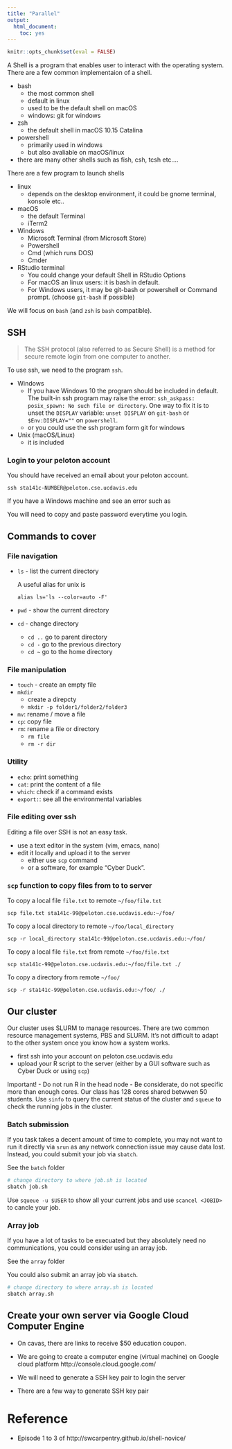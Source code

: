 ```yaml
---
title: "Parallel"
output: 
  html_document: 
    toc: yes
---
```


```r
knitr::opts_chunk$set(eval = FALSE)
```

A Shell is a program that enables user to interact with the operating system. There are a few common implementaion of a shell.

- bash
  - the most common shell
  - default in linux
  - used to be the default shell on macOS
  - windows: git for windows
- zsh
  - the default shell in macOS 10.15 Catalina
- powershell
  - primarily used in windows
  - but also avaliable on macOS/linux
- there are many other shells such as fish, csh, tcsh etc....


There are a few program to launch shells

- linux
  - depends on the desktop environment, it could be gnome terminal, konsole etc..
- macOS
  - the default Terminal
  - iTerm2
- Windows
  - Microsoft Terminal (from Microsoft Store)
  - Powershell
  - Cmd (which runs DOS)
  - Cmder
- RStudio terminal
  - You could change your default Shell in RStudio Options
  - For macOS an linux users: it is bash in default.
  - For Windows users, it may be git-bash or powershell or Command prompt. (choose `git-bash` if possible)


We will focus on `bash` (and `zsh` is `bash` compatible).


## SSH

> The SSH protocol (also referred to as Secure Shell) is a method for secure remote login from one computer to another.

To use ssh, we need to the program `ssh`. 

- Windows
  - If you have Windows 10 the program should be included in default.
    The built-in ssh program may raise the error: `ssh_askpass: posix_spawn: No such file or directory`.
    One way to fix it is to unset the `DISPLAY` variable: 
    `unset DISPLAY` on `git-bash` or `$Env:DISPLAY=""` on `powershell`.
  - or you could use the ssh program form git for windows
- Unix (macOS/Linux)
  - it is included


### Login to your peloton account

You should have received an email about your peloton account.

```
ssh sta141c-NUMBER@peloton.cse.ucdavis.edu
```

If you have a Windows machine and see an error such as 

You will need to copy and paste password everytime you login.



## Commands to cover

### File navigation

- `ls` - list the current directory
  
  A useful alias for unix is
  ```
  alias ls='ls --color=auto -F'
  ```
  
- `pwd` - show the current directory
- `cd`  - change directory

  - `cd ..` go to parent directory
  - `cd -` go to the previous directory
  - `cd ~` go to the home directory


### File manipulation

- `touch` - create an empty file
- `mkdir` 
  - create a direpcty
  - `mkdir -p folder1/folder2/folder3`
- `mv`: rename / move a file
- `cp`: copy file
- `rm`: rename a file or directory
  - `rm file`
  - `rm -r dir` 

### Utility

- `echo`: print something
- `cat`: print the content of a file
- `which`: check if a command exists
- `export:`: see all the environmental variables

  
### File editing over ssh


Editing a file over SSH is not an easy task. 

- use a text editor in the system (vim, emacs, nano)
- edit it locally and upload it to the server
  - either use `scp` command 
  - or a software, for example "Cyber Duck".


### `scp` function to copy files from to to server

To copy a local file `file.txt` to remote `~/foo/file.txt`
```
scp file.txt sta141c-99@peloton.cse.ucdavis.edu:~/foo/
```

To copy a local directory to remote `~/foo/local_directory`
```
scp -r local_directory sta141c-99@peloton.cse.ucdavis.edu:~/foo/
```

To copy a local file `file.txt` from remote `~/foo/file.txt`
```
scp sta141c-99@peloton.cse.ucdavis.edu:~/foo/file.txt ./
```

To copy a directory from remote `~/foo/`
```
scp -r sta141c-99@peloton.cse.ucdavis.edu:~/foo/ ./
```


## Our cluster

Our cluster uses SLURM to manage resources. There are two common resource management systems, PBS and SLURM. It's not difficult to adapt to the other system once you know how a system works.

- first ssh into your account on peloton.cse.ucdavis.edu
- upload your R script to the server (either by a GUI software such as Cyber Duck or using `scp`)


Important! 
- Do not run R in the head node
- Be considerate, do not specific more than enough cores. Our class has 128 cores shared betwwen 50 students. Use `sinfo` to query the current status of the cluster and `squeue` to check the running jobs in the cluster.


### Batch submission

If you task takes a decent amount of time to complete, you may not want to run it directly via `srun` as any network connection issue may cause data lost. Instead, you could submit your job via `sbatch`.


See the `batch` folder

```bash
# change directory to where job.sh is located
sbatch job.sh
```

Use `squeue -u $USER` to show all your current jobs and use `scancel <JOBID>` to cancle your job.


### Array job

If you have a lot of tasks to be execuated but they absolutely need no communications, you could consider using an array job.

See the `array` folder

You could also submit an array job via `sbatch`.

```bash
# change directory to where array.sh is located
sbatch array.sh
```


## Create your own server via Google Cloud Computer Engine

- On cavas, there are links to receive $50 education coupon.

- We are going to create a computer engine (virtual machine) on Google cloud platform http://console.cloud.google.com/

- We will need to generate a SSH key pair to login the server

- There are a few way to generate SSH key pair



# Reference

- Episode 1 to 3 of http://swcarpentry.github.io/shell-novice/
